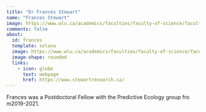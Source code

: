 ---
title: "Dr Frances Stewart"
name: "Frances Stewart"
image: https://www.wlu.ca/academics/faculties/faculty-of-science/faculty-profiles/frances-stewart/frances-stewart.jpg
comments: false
about: 
  id: frances
  template: solana
  image: https://www.wlu.ca/academics/faculties/faculty-of-science/faculty-profiles/frances-stewart/frances-stewart.jpg
  image-shape: rounded
  links: 
    - icon: globe
      text: webpage
      href: https://www.stewartresearch.ca/
---

::: {#frances}
Frances was a Postdoctoral Fellow with the Predictive Ecology group fro m2019-2021.
:::
